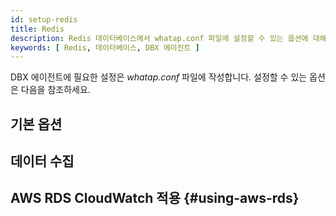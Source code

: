```yaml
---
id: setup-redis
title: Redis
description: Redis 데이터베이스에서 whatap.conf 파일에 설정할 수 있는 옵션에 대해 안내합니다.
keywords: [ Redis, 데이터베이스, DBX 에이전트 ]
---
```




DBX 에이전트에 필요한 설정은 *whatap.conf* 파일에 작성합니다. 설정할 수 있는 옵션은 다음을 참조하세요.

## 기본 옵션


<Dbagentdbxbasicoption />


<ClusterSet />

## 데이터 수집


<Dbagentsettingdatacollection /> 


## AWS RDS CloudWatch 적용 {#using-aws-rds}

<AWSRDSdesc name='db_redis_counter' />


<Dbagentaws />


<Dbaes256encrypt /> 


<Dbsettingagentnamedetails level={2} agentType="DBX" />
